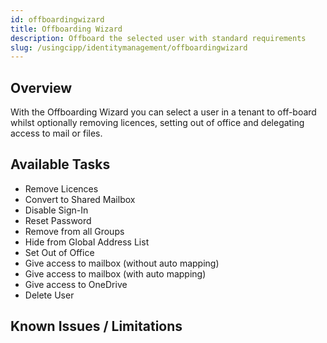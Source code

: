 ```yaml
---
id: offboardingwizard
title: Offboarding Wizard
description: Offboard the selected user with standard requirements
slug: /usingcipp/identitymanagement/offboardingwizard
---
```


## Overview

With the Offboarding Wizard you can select a user in a tenant to off-board whilst optionally removing licences, setting out of office and delegating access to mail or files.

## Available Tasks

* Remove Licences
* Convert to Shared Mailbox
* Disable Sign-In
* Reset Password
* Remove from all Groups
* Hide from Global Address List
* Set Out of Office
* Give access to mailbox (without auto mapping)
* Give access to mailbox (with auto mapping)
* Give access to OneDrive
* Delete User

## Known Issues / Limitations

<NoKnownIssues />
